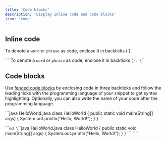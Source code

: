 ```yaml
---
title: 'Code blocks'
description: 'Display inline code and code blocks'
icon: 'code'
---
```


## Inline code

To denote a `word` or `phrase` as code, enclose it in backticks (`).

\`\`\`
To denote a `word` or `phrase` as code, enclose it in backticks (`).
\`\`\`

## Code blocks

Use [fenced code blocks](https://www.markdownguide.org/extended-syntax/#fenced-code-blocks) by enclosing code in three backticks and follow the leading ticks with the programming language of your snippet to get syntax highlighting. Optionally, you can also write the name of your code after the programming language.

\`\`\`java HelloWorld.java
class HelloWorld {
    public static void main(String[] args) {
        System.out.println("Hello, World!");
    }
}
\`\`\`

\`\`\``md
\`\`\`java HelloWorld.java
class HelloWorld {
    public static void main(String[] args) {
        System.out.println("Hello, World!");
    }
}
\`\`\`
\`\`\``
